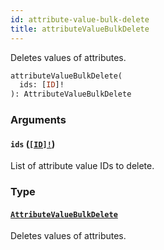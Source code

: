 ```yaml
---
id: attribute-value-bulk-delete
title: attributeValueBulkDelete
---
```


Deletes values of attributes.

```graphql
attributeValueBulkDelete(
  ids: [ID]!
): AttributeValueBulkDelete

```

### Arguments

#### `ids` ([`[ID]!`](../../../developer/api-reference/scalars/id))

List of attribute value IDs to delete.

### Type

#### [`AttributeValueBulkDelete`](../../../developer/api-reference/objects/attribute-value-bulk-delete)

Deletes values of attributes.

